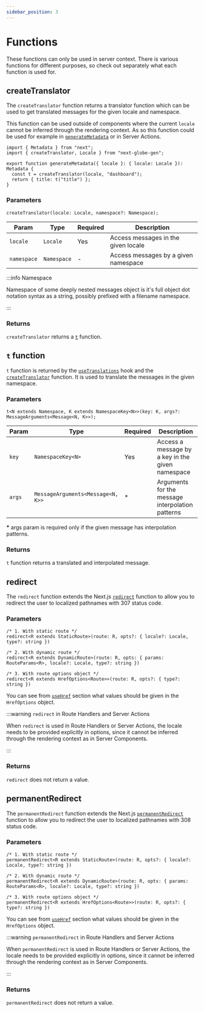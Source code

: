 ```yaml
---
sidebar_position: 3
---
```


# Functions

These functions can only be used in server context. There is various functions for different purposes, so check out separately what each function is used for.

## createTranslator

The `createTranslator` function returns a translator function which can be used to get translated messages for the given locale and namespace.

This function can be used outside of components where the current `locale` cannot be inferred through the rendering context. As so this function could be used for example in [`generateMetadata`](https://nextjs.org/docs/app/api-reference/functions/generate-metadata) or in Server Actions.

```tsx
import { Metadata } from "next";
import { createTranslator, Locale } from "next-globe-gen";

export function generateMetadata({ locale }: { locale: Locale }): Metadata {
  const t = createTranslator(locale, "dashboard");
  return { title: t("title") };
}
```

### Parameters

```tsx
createTranslator(locale: Locale, namespace?: Namespace);
```

| Param       | Type        | Required | Description                          |
| ----------- | ----------- | -------- | ------------------------------------ |
| `locale`    | `Locale`    | Yes      | Access messages in the given locale  |
| `namespace` | `Namespace` | -        | Access messages by a given namespace |

:::info Namespace

Namespace of some deeply nested messages object is it's full object dot notation syntax as a string, possibly prefixed with a filename namespace.

:::

### Returns

`createTranslator` returns a [`t`](#t-function) function.

## `t` function

`t` function is returned by the [`useTranslations`](./hooks.mdx#usetranslations) hook and the [`createTranslator`](#createtranslator) function. It is used to translate the messages in the given namespace.

### Parameters

```tsx
t<N extends Namespace, K extends NamespaceKey<N>>(key: K, args?: MessageArguments<Message<N, K>>);
```

| Param  | Type                              | Required | Description                                      |
| ------ | --------------------------------- | -------- | ------------------------------------------------ |
| `key`  | `NamespaceKey<N>`                 | Yes      | Access a message by a key in the given namespace |
| `args` | `MessageArguments<Message<N, K>>` | \*       | Arguments for the message interpolation patterns |

**\*** args param is required only if the given message has interpolation patterns.

### Returns

`t` function returns a translated and interpolated message.

## redirect

The `redirect` function extends the Next.js [`redirect`](https://nextjs.org/docs/app/api-reference/functions/redirect) function to allow you to redirect the user to localized pathnames with 307 status code.

### Parameters

```tsx
/* 1. With static route */
redirect<R extends StaticRoute>(route: R, opts?: { locale?: Locale, type?: string })

/* 2. With dynamic route */
redirect<R extends DynamicRoute>(route: R, opts: { params: RouteParams<R>, locale?: Locale, type?: string })

/* 3. With route options object */
redirect<R extends HrefOptions<Route>>(route: R, opts?: { type?: string })
```

You can see from [`useHref`](./hooks.mdx#3-with-an-options-object) section what values should be given in the `HrefOptions` object.

:::warning `redirect` in Route Handlers and Server Actions

When `redirect` is used in Route Handlers or Server Actions, the locale needs to be provided explicitly in options, since it cannot be inferred through the rendering context as in Server Components.

:::

### Returns

`redirect` does not return a value.

## permanentRedirect

The `permanentRedirect` function extends the Next.js [`permanentRedirect`](https://nextjs.org/docs/app/api-reference/functions/permanentRedirect) function to allow you to redirect the user to localized pathnames with 308 status code.

### Parameters

```tsx
/* 1. With static route */
permanentRedirect<R extends StaticRoute>(route: R, opts?: { locale?: Locale, type?: string })

/* 2. With dynamic route */
permanentRedirect<R extends DynamicRoute>(route: R, opts: { params: RouteParams<R>, locale?: Locale, type?: string })

/* 3. With route options object */
permanentRedirect<R extends HrefOptions<Route>>(route: R, opts?: { type?: string })
```

You can see from [`useHref`](./hooks.mdx#3-with-an-options-object) section what values should be given in the `HrefOptions` object.

:::warning `permanentRedirect` in Route Handlers and Server Actions

When `permanentRedirect` is used in Route Handlers or Server Actions, the locale needs to be provided explicitly in options, since it cannot be inferred through the rendering context as in Server Components.

:::

### Returns

`permanentRedirect` does not return a value.
